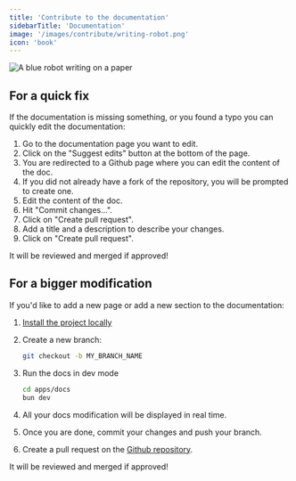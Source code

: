 ```yaml
---
title: 'Contribute to the documentation'
sidebarTitle: 'Documentation'
image: '/images/contribute/writing-robot.png'
icon: 'book'
---
```


<Frame style={{ maxWidth: '400px' }}>
  <img
    src="/images/contribute/writing-robot.png"
    alt="A blue robot writing on a paper"
  />
</Frame>

## For a quick fix

If the documentation is missing something, or you found a typo you can quickly edit the documentation:

1. Go to the documentation page you want to edit.
2. Click on the "Suggest edits" button at the bottom of the page.
3. You are redirected to a Github page where you can edit the content of the doc.
4. If you did not already have a fork of the repository, you will be prompted to create one.
5. Edit the content of the doc.
6. Hit "Commit changes...".
7. Click on "Create pull request".
8. Add a title and a description to describe your changes.
9. Click on "Create pull request".

It will be reviewed and merged if approved!

## For a bigger modification

If you'd like to add a new page or add a new section to the documentation:

1. [Install the project locally](./local-installation)
2. Create a new branch:

   ```sh
   git checkout -b MY_BRANCH_NAME
   ```

3. Run the docs in dev mode

   ```sh
   cd apps/docs
   bun dev
   ```

4. All your docs modification will be displayed in real time.
5. Once you are done, commit your changes and push your branch.
6. Create a pull request on the [Github repository](https://github.com/baptisteArno/typebot.io).

It will be reviewed and merged if approved!
